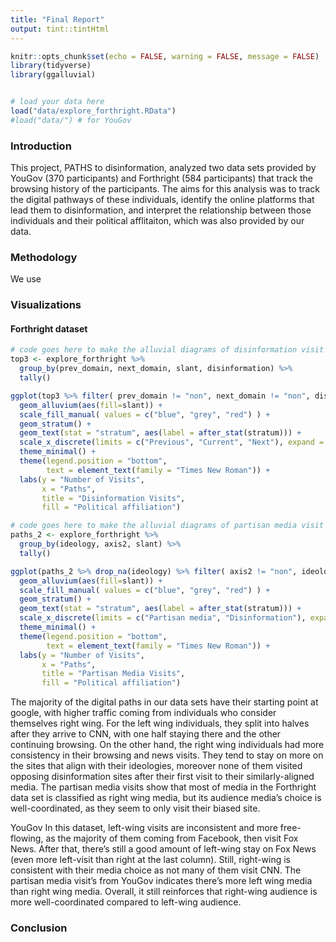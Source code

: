 ```yaml
---
title: "Final Report"
output: tint::tintHtml
---
```


```r
knitr::opts_chunk$set(echo = FALSE, warning = FALSE, message = FALSE)
library(tidyverse)
library(ggalluvial)


# load your data here 
load("data/explore_forthright.RData")
#load("data/") # for YouGov
```

### Introduction 

This project, PATHS to disinformation, analyzed two data sets provided by YouGov (370 participants) and Forthright (584 participants) that track the browsing history of the participants. The aims for this analysis was to track the digital pathways of these individuals, identify the online platforms that lead them to disinformation, and interpret the relationship between those individuals and their political afflitaiton, which was also provided by our data.  

### Methodology

We use 

### Visualizations

#### Forthright dataset
```r

# code goes here to make the alluvial diagrams of disinformation visit
top3 <- explore_forthright %>% 
  group_by(prev_domain, next_domain, slant, disinformation) %>% 
  tally()

ggplot(top3 %>% filter( prev_domain != "non", next_domain != "non", disinformation != "non"), aes(axis1 = prev_domain, axis2 = disinformation, axis3=next_domain, y = n)) +
  geom_alluvium(aes(fill=slant)) +
  scale_fill_manual( values = c("blue", "grey", "red") ) +
  geom_stratum() +
  geom_text(stat = "stratum", aes(label = after_stat(stratum))) +
  scale_x_discrete(limits = c("Previous", "Current", "Next"), expand = c(0.15, 0.05)) +
  theme_minimal() +
  theme(legend.position = "bottom",
        text = element_text(family = "Times New Roman")) + 
  labs(y = "Number of Visits",
       x = "Paths",
       title = "Disinformation Visits",
       fill = "Political affiliation")

# code goes here to make the alluvial diagrams of partisan media visit
paths_2 <- explore_forthright %>% 
  group_by(ideology, axis2, slant) %>% 
  tally()

ggplot(paths_2 %>% drop_na(ideology) %>% filter( axis2 != "non", ideology!="Neutral"), aes(axis1 = ideology, axis2 = axis2, y = n)) +
  geom_alluvium(aes(fill=slant)) +
  scale_fill_manual( values = c("blue", "grey", "red") ) +
  geom_stratum() +
  geom_text(stat = "stratum", aes(label = after_stat(stratum))) +
  scale_x_discrete(limits = c("Partisan media", "Disinformation"), expand = c(0.15, 0.05)) +
  theme_minimal() +
  theme(legend.position = "bottom",
        text = element_text(family = "Times New Roman")) + 
  labs(y = "Number of Visits",
       x = "Paths",
       title = "Partisan Media Visits",
       fill = "Political affiliation")
```

The majority of the digital paths in our data sets have their starting point at google, with higher traffic coming from individuals who consider themselves right wing. For the left wing individuals, they split into halves after they arrive to CNN, with one half staying there and the other continuing browsing. On the other hand, the right wing individuals had more consistency in their browsing and news visits. They tend to stay on more on the sites that align with their ideologies, moreover none of them visited opposing disinformation sites after their first visit to their similarly-aligned media.
The partisan media visits show that most of media in the Forthright data set is classified as right wing media, but its audience media's choice is well-coordinated, as they seem to only visit their biased site.


YouGov
In this dataset, left-wing visits are inconsistent and more free-flowing, as the majority of them coming from Facebook, then visit Fox News. After that, there’s still a good amount of left-wing stay on Fox News (even more left-visit than right at the last column). Still, right-wing is consistent with their media choice as not many of them visit CNN.
The partisan media visit’s from YouGov indicates there’s more left wing media than right wing media. Overall, it still reinforces that right-wing audience is more well-coordinated compared to left-wing audience.


### Conclusion
